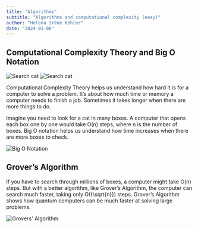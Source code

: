 ```yaml
---
title: "Algorithms"
subtitle: "Algorithms and computational complexity (easy)"
author: "Helena Iréne Köhler"
date: "2024-01-08"
---
```

## Computational Complexity Theory and Big O Notation

![Search cat](/posts/assets/entries/algorithms/search_cat.png)
![Search cat](/posts/assets/entries/algorithms/find_cat.png)

Computational Complexity Theory helps us understand how hard it is for a computer to solve a problem. It’s about how much time or memory a computer needs to finish a job. Sometimes it takes longer when there are more things to do.

Imagine you need to look for a cat in many boxes. A computer that opens each box one by one would take O(n) steps, where n is the number of boxes. Big O notation helps us understand how time increases when there are more boxes to check.

![Big O Notation](/posts/assets/entries/algorithms/bigo.png)

## Grover’s Algorithm

If you have to search through millions of boxes, a computer might take O(n) steps. But with a better algorithm, like Grover’s Algorithm, the computer can search much faster, taking only O({\sqrt{n}}) steps. Grover’s Algorithm shows how quantum computers can be much faster at solving large problems.

![Grovers' Algorithm](/posts/assets/entries/algorithms/grover.png)